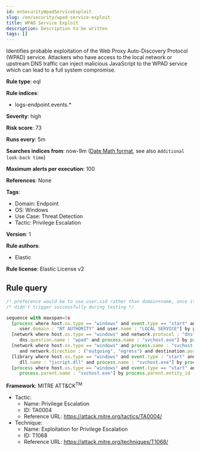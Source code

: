 ```yaml
---
id: enSecurityWpadServiceExploit
slug: /en/security/wpad-service-exploit
title: WPAD Service Exploit
description: Description to be written
tags: []
---
```


<div id="wpad-service-exploit"></div>

Identifies probable exploitation of the Web Proxy Auto-Discovery Protocol (WPAD) service. Attackers who have access to the local network or upstream DNS traffic can inject malicious JavaScript to the WPAD service which can lead to a full system compromise.

**Rule type**: eql

**Rule indices**: 

* logs-endpoint.events.*

**Severity**: high

**Risk score**: 73

**Runs every**: 5m

**Searches indices from**: now-9m ([Date Math format](((ref))/common-options.html#date-math), see also <DocLink id="enSecurityRulesUiCreate" section="set-the-rules-schedule">`Additional look-back time`</DocLink>)

**Maximum alerts per execution**: 100

**References**: None

**Tags**: 

* Domain: Endpoint
* OS: Windows
* Use Case: Threat Detection
* Tactic: Privilege Escalation

**Version**: 1

**Rule authors**: 

* Elastic

**Rule license**: Elastic License v2

## Rule query

```js
/* preference would be to use user.sid rather than domain+name, once it is available in ECS + datasources */
/* didn't trigger successfully during testing */

sequence with maxspan=5s
  [process where host.os.type == "windows" and event.type == "start" and process.name : "svchost.exe" and
     user.domain : "NT AUTHORITY" and user.name : "LOCAL SERVICE"] by process.entity_id
  [network where host.os.type == "windows" and network.protocol : "dns" and process.name : "svchost.exe" and
     dns.question.name : "wpad" and process.name : "svchost.exe"] by process.entity_id
  [network where host.os.type == "windows" and process.name : "svchost.exe"
     and network.direction : ("outgoing", "egress") and destination.port == 80] by process.entity_id
  [library where host.os.type == "windows" and event.type : "start" and process.name : "svchost.exe" and
     dll.name : "jscript.dll" and process.name : "svchost.exe"] by process.entity_id
  [process where host.os.type == "windows" and event.type == "start" and
     process.parent.name : "svchost.exe"] by process.parent.entity_id

```

**Framework**: MITRE ATT&CK<sup>TM</sup>

* Tactic:
    * Name: Privilege Escalation
    * ID: TA0004
    * Reference URL: https://attack.mitre.org/tactics/TA0004/
* Technique:
    * Name: Exploitation for Privilege Escalation
    * ID: T1068
    * Reference URL: https://attack.mitre.org/techniques/T1068/

